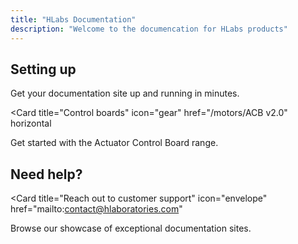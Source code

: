 ```yaml
---
title: "HLabs Documentation"
description: "Welcome to the documencation for HLabs products"
---
```


## Setting up

Get your documentation site up and running in minutes.

<Card
  title="Control boards"
  icon="gear"
  href="/motors/ACB v2.0"
  horizontal
>
  Get started with the Actuator Control Board range.
</Card>


## Need help?

<Card
  title="Reach out to customer support"
  icon="envelope"
  href="mailto:contact@hlaboratories.com"
>
  Browse our showcase of exceptional documentation sites.
</Card>
